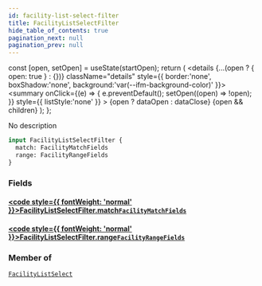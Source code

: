 ```yaml
---
id: facility-list-select-filter
title: FacilityListSelectFilter
hide_table_of_contents: true
pagination_next: null
pagination_prev: null
---
```







  const [open, setOpen] = useState(startOpen);
  return (
    <details {...(open ? { open: true } : {})} className="details" style={{ border:'none', boxShadow:'none', background:'var(--ifm-background-color)' }}>
      <summary
        onClick={(e) => {
          e.preventDefault();
          setOpen((open) => !open);
        }}
        style={{ listStyle:'none' }}
      >
      {open ? dataOpen : dataClose}
      </summary>
      {open && children}
    </details>
  );
};




No description


```graphql
input FacilityListSelectFilter {
  match: FacilityMatchFields
  range: FacilityRangeFields
}
```




### Fields

#### [<code style={{ fontWeight: 'normal' }}>FacilityListSelectFilter.<b>match</b></code>](#)<Bullet />[`FacilityMatchFields`](/cris/inputs/facility-match-fields) <Badge class="secondary" text="input"/>
> 
> 

#### [<code style={{ fontWeight: 'normal' }}>FacilityListSelectFilter.<b>range</b></code>](#)<Bullet />[`FacilityRangeFields`](/cris/inputs/facility-range-fields) <Badge class="secondary" text="input"/>
> 
> 



### Member of

[`FacilityListSelect`](/cris/inputs/facility-list-select)  <Badge class="secondary" text="input"/>

